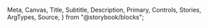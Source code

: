   Meta,
  Canvas,
  Title,
  Subtitle,
  Description,
  Primary,
  Controls,
  Stories,
  ArgTypes,
  Source,
} from "@storybook/blocks";


<Meta of={ButtonStories} />

<Title />
<Subtitle />
<Description />
<Primary />
<Controls />

### Note

Currently, the disabled status won’t be included in the UMD Libraries Design System.

### Features

There are only 2 types of button will be used in the design system, which are:

- Primary
- Secondary

The primary button serves as the main action button, while the secondary button is used for "link to more" functions.

### Twig

#### Primary Button

```twig
<button class="t-body-small t-interactive-sub button--primary c-content-interactive-primary c-bg-interactive-primary ani-background">{{ text }}</button>
```

#### Primary Button - Disabled

```twig
<button class="t-body-small t-interactive-sub button--primary c-content-interactive-primary c-bg-interactive-primary ani-background button--disabled">{{ text }}</button>
```

#### Secondary Button

```twig
<a class="t-body-small t-interactive-sub button--secondary c-content-primary c-underline-primary ani-underline">
  <div class="i-chevron"></div>
  {{ text }}
</a>
```

#### Secondary Button - Disabled

```twig
<a class="t-body-small t-interactive-sub button--secondary c-content-primary c-underline-primary ani-underline button--disabled">
  <div class="i-chevron"></div>
  {{ text }}
</a>
```

<Stories />
